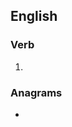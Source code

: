 ==English==

===Verb===
{{head|en|verb form}}

# {{en-past of|minimise}}

===Anagrams===
* {{l|en|de minimis}}
